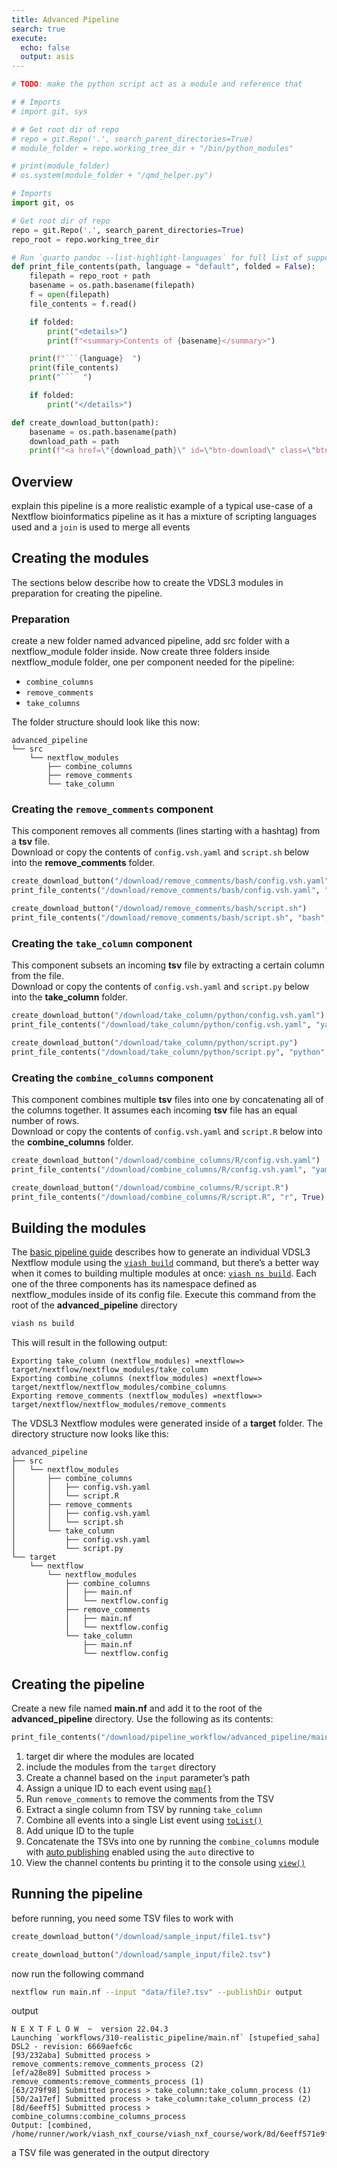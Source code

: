 ```yaml
---
title: Advanced Pipeline
search: true
execute:
  echo: false
  output: asis
---
```


```python
# TODO: make the python script act as a module and reference that

# # Imports
# import git, sys

# # Get root dir of repo
# repo = git.Repo('.', search_parent_directories=True)
# module_folder = repo.working_tree_dir + "/bin/python_modules"

# print(module_folder)
# os.system(module_folder + "/qmd_helper.py")

# Imports
import git, os

# Get root dir of repo
repo = git.Repo('.', search_parent_directories=True)
repo_root = repo.working_tree_dir

# Run `quarto pandoc --list-highlight-languages` for full list of supported languages
def print_file_contents(path, language = "default", folded = False):
    filepath = repo_root + path
    basename = os.path.basename(filepath)
    f = open(filepath)
    file_contents = f.read()

    if folded:
        print("<details>")
        print(f"<summary>Contents of {basename}</summary>")

    print(f"```{language}  ")
    print(file_contents)
    print("```  ")

    if folded:
        print("</details>")

def create_download_button(path):
    basename = os.path.basename(path)
    download_path = path
    print(f"<a href=\"{download_path}\" id=\"btn-download\" class=\"btn btn-info btn-md\" role=\"button\" download>Download {basename}</a>  ")
```
 
## Overview

explain this pipeline is a more realistic example of a typical use-case of a Nextflow bioinformatics pipeline as it has a mixture of scripting languages used and a `join` is used to merge all events  

## Creating the modules

The sections below describe how to create the VDSL3 modules in preparation for creating the pipeline. 

### Preparation

create a new folder named advanced pipeline, add src folder with a nextflow_module folder inside. Now create three folders inside nextflow_module folder, one per component needed for the pipeline:

- `combine_columns`
- `remove_comments`
- `take_columns`


The folder structure should look like this now:

```
advanced_pipeline
└── src
    └── nextflow_modules
        ├── combine_columns
        ├── remove_comments
        └── take_column
```

### Creating the `remove_comments` component

This component removes all comments (lines starting with a hashtag) from a **tsv** file.  
Download or copy the contents of `config.vsh.yaml` and `script.sh` below into the **remove_comments** folder. 

```python
create_download_button("/download/remove_comments/bash/config.vsh.yaml")
print_file_contents("/download/remove_comments/bash/config.vsh.yaml", "yaml", True)
```


```python
create_download_button("/download/remove_comments/bash/script.sh")
print_file_contents("/download/remove_comments/bash/script.sh", "bash", True)
```

### Creating the `take_column` component

This component subsets an incoming **tsv** file by extracting a certain column from the file.  
Download or copy the contents of `config.vsh.yaml` and `script.py` below into the **take_column** folder. 

```python
create_download_button("/download/take_column/python/config.vsh.yaml")
print_file_contents("/download/take_column/python/config.vsh.yaml", "yaml", True)
```


```python
create_download_button("/download/take_column/python/script.py")
print_file_contents("/download/take_column/python/script.py", "python", True)
```


### Creating the `combine_columns` component

This component combines multiple **tsv** files into one by concatenating all of the columns together. It assumes each incoming **tsv** file has an equal number of rows.  
Download or copy the contents of `config.vsh.yaml` and `script.R` below into the **combine_columns** folder. 

```python
create_download_button("/download/combine_columns/R/config.vsh.yaml")
print_file_contents("/download/combine_columns/R/config.vsh.yaml", "yaml", True)
```


```python
create_download_button("/download/combine_columns/R/script.R")
print_file_contents("/download/combine_columns/R/script.R", "r", True)
```


## Building the modules

The [basic pipeline guide](#) describes how to generate an individual VDSL3 Nextflow module using the [`viash build`](#) command, but there's a better way when it comes to building multiple modules at once: [`viash ns build`](#). Each one of the three components has its namespace defined as nextflow_modules inside of its config file.
Execute this command from the root of the **advanced_pipeline** directory

```bash
viash ns build
```

This will result in the following output:

```
Exporting take_column (nextflow_modules) =nextflow=> target/nextflow/nextflow_modules/take_column
Exporting combine_columns (nextflow_modules) =nextflow=> target/nextflow/nextflow_modules/combine_columns
Exporting remove_comments (nextflow_modules) =nextflow=> target/nextflow/nextflow_modules/remove_comments
```

The VDSL3 Nextflow modules were generated inside of a **target** folder. The directory structure now looks like this:

```
advanced_pipeline
├── src
│   └── nextflow_modules
│       ├── combine_columns
│       │   ├── config.vsh.yaml
│       │   └── script.R
│       ├── remove_comments
│       │   ├── config.vsh.yaml
│       │   └── script.sh
│       └── take_column
│           ├── config.vsh.yaml
│           └── script.py
└── target
    └── nextflow
        └── nextflow_modules
            ├── combine_columns
            │   ├── main.nf
            │   └── nextflow.config
            ├── remove_comments
            │   ├── main.nf
            │   └── nextflow.config
            └── take_column
                ├── main.nf
                └── nextflow.config
```

## Creating the pipeline

Create a new file named **main.nf** and add it to the root of the **advanced_pipeline** directory. Use the following as its contents: 

```python
print_file_contents("/download/pipeline_workflow/advanced_pipeline/main.nf", "groovy", False)
```

1. target dir where the modules are located
2. include the modules from the `target` directory
3. Create a channel based on the `input` parameter's path
4. Assign a unique ID to each event using [`map{}`](https://www.nextflow.io/docs/latest/operator.html#map)
5. Run `remove_comments` to remove the comments from the TSV
6. Extract a single column from TSV by running `take_column`
7. Combine all events into a single List event using [`toList()`](https://www.nextflow.io/docs/latest/operator.html#tolist)
8. Add unique ID to the tuple
9. Concatenate the TSVs into one by running the `combine_columns` module with [auto publishing](#) enabled using the `auto` directive to 
10. View the channel contents bu printing it to the console using [`view()`](https://www.nextflow.io/docs/latest/operator.html?highlight=view#view)

## Running the pipeline

before running, you need some TSV files to work with

```python
create_download_button("/download/sample_input/file1.tsv")
```

```python
create_download_button("/download/sample_input/file2.tsv")
```

now run the following command

```bash
nextflow run main.nf --input "data/file?.tsv" --publishDir output
```

output

```
N E X T F L O W  ~  version 22.04.3
Launching `workflows/310-realistic_pipeline/main.nf` [stupefied_saha] DSL2 - revision: 6669aefc6c
[93/232aba] Submitted process > remove_comments:remove_comments_process (2)
[ef/a28e89] Submitted process > remove_comments:remove_comments_process (1)
[63/279f98] Submitted process > take_column:take_column_process (1)
[50/2a17ef] Submitted process > take_column:take_column_process (2)
[8d/6eeff5] Submitted process > combine_columns:combine_columns_process
Output: [combined, /home/runner/work/viash_nxf_course/viash_nxf_course/work/8d/6eeff571e9ff2c5389851c6ab3001c/combined.combine_columns.output]
```

a TSV file was generated in the output directory 